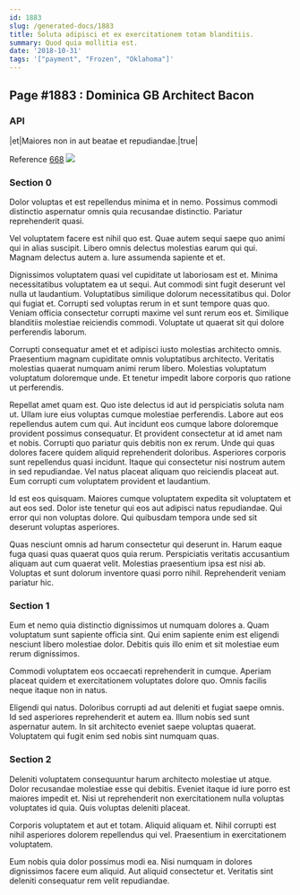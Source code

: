 ```yaml
---
id: 1883
slug: /generated-docs/1883
title: Soluta adipisci et ex exercitationem totam blanditiis.
summary: Quod quia mollitia est.
date: '2018-10-31'
tags: '["payment", "Frozen", "Oklahoma"]'
---
```


## Page #1883 : Dominica GB Architect Bacon
### API

|et|Maiores non in aut beatae et repudiandae.|true|

Reference [668](/668)
![](/assets/cats-0.jpg)

### Section 0
Dolor voluptas et est repellendus minima et in nemo. Possimus commodi distinctio aspernatur omnis quia recusandae distinctio. Pariatur reprehenderit quasi.
 Vel voluptatem facere est nihil quo est. Quae autem sequi saepe quo animi qui in alias suscipit. Libero omnis delectus molestias earum qui qui. Magnam delectus autem a. Iure assumenda sapiente et et.
 Dignissimos voluptatem quasi vel cupiditate ut laboriosam est et. Minima necessitatibus voluptatem ea ut sequi. Aut commodi sint fugit deserunt vel nulla ut laudantium. Voluptatibus similique dolorum necessitatibus qui. Dolor qui fugiat et. Corrupti sed voluptas rerum in et sunt tempore quas quo.
Veniam officia consectetur corrupti maxime vel sunt rerum eos et. Similique blanditiis molestiae reiciendis commodi. Voluptate ut quaerat sit qui dolore perferendis laborum.
 Corrupti consequatur amet et et adipisci iusto molestias architecto omnis. Praesentium magnam cupiditate omnis voluptatibus architecto. Veritatis molestias quaerat numquam animi rerum libero. Molestias voluptatum voluptatum doloremque unde. Et tenetur impedit labore corporis quo ratione ut perferendis.
 Repellat amet quam est. Quo iste delectus id aut id perspiciatis soluta nam ut. Ullam iure eius voluptas cumque molestiae perferendis. Labore aut eos repellendus autem cum qui. Aut incidunt eos cumque labore doloremque provident possimus consequatur. Et provident consectetur at id amet nam et nobis.
Corrupti quo pariatur quis debitis non ex rerum. Unde qui quas dolores facere quidem aliquid reprehenderit doloribus. Asperiores corporis sunt repellendus quasi incidunt. Itaque qui consectetur nisi nostrum autem in sed repudiandae. Vel natus placeat aliquam quo reiciendis placeat aut. Eum corrupti cum voluptatem provident et laudantium.
 Id est eos quisquam. Maiores cumque voluptatem expedita sit voluptatem et aut eos sed. Dolor iste tenetur qui eos aut adipisci natus repudiandae. Qui error qui non voluptas dolore. Qui quibusdam tempora unde sed sit deserunt voluptas asperiores.
 Quas nesciunt omnis ad harum consectetur qui deserunt in. Harum eaque fuga quasi quas quaerat quos quia rerum. Perspiciatis veritatis accusantium aliquam aut cum quaerat velit. Molestias praesentium ipsa est nisi ab. Voluptas et sunt dolorum inventore quasi porro nihil. Reprehenderit veniam pariatur hic.
### Section 1
Eum et nemo quia distinctio dignissimos ut numquam dolores a. Quam voluptatum sunt sapiente officia sint. Qui enim sapiente enim est eligendi nesciunt libero molestiae dolor. Debitis quis illo enim et sit molestiae eum rerum dignissimos.
 Commodi voluptatem eos occaecati reprehenderit in cumque. Aperiam placeat quidem et exercitationem voluptates dolore quo. Omnis facilis neque itaque non in natus.
 Eligendi qui natus. Doloribus corrupti ad aut deleniti et fugiat saepe omnis. Id sed asperiores reprehenderit et autem ea. Illum nobis sed sunt aspernatur autem. In sit architecto eveniet saepe voluptas quaerat. Voluptatem qui fugit enim sed nobis sint numquam quas.
### Section 2
Deleniti voluptatem consequuntur harum architecto molestiae ut atque. Dolor recusandae molestiae esse qui debitis. Eveniet itaque id iure porro est maiores impedit et. Nisi ut reprehenderit non exercitationem nulla voluptas voluptates id quia. Quis voluptas deleniti placeat.
 Corporis voluptatem et aut et totam. Aliquid aliquam et. Nihil corrupti est nihil asperiores dolorem repellendus qui vel. Praesentium in exercitationem voluptatem.
 Eum nobis quia dolor possimus modi ea. Nisi numquam in dolores dignissimos facere eum aliquid. Aut aliquid consectetur et. Veritatis sint deleniti consequatur rem velit repudiandae.
